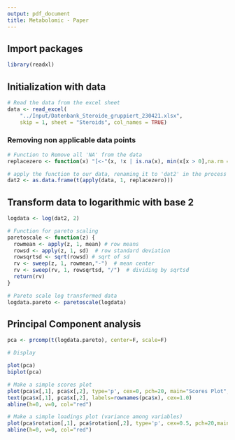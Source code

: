 ```yaml
---
output: pdf_document
title: Metabolomic - Paper
---
```


## Import packages

```r
library(readxl)
```

## Initialization with data

```r
# Read the data from the excel sheet
data <- read_excel(
    "../Input/Datenbank_Steroide_gruppiert_230421.xlsx",
    skip = 1, sheet = "Steroids", col_names = TRUE)

```

### Removing non applicable data points
```r

# Function to Remove all 'NA' from the data
replacezero <- function(x) "[<-"(x, !x | is.na(x), min(x[x > 0],na.rm = TRUE) / 2)

# apply the function to our data, renaming it to 'dat2' in the process
dat2 <- as.data.frame(t(apply(data, 1, replacezero)))
```

## Transform data to logarithmic with base 2

```r
logdata <- log(dat2, 2)

# Function for pareto scaling
paretoscale <- function(z) {
  rowmean <- apply(z, 1, mean) # row means
  rowsd <- apply(z, 1, sd)  # row standard deviation
  rowsqrtsd <- sqrt(rowsd) # sqrt of sd
  rv <- sweep(z, 1, rowmean,"-")  # mean center
  rv <- sweep(rv, 1, rowsqrtsd, "/")  # dividing by sqrtsd
  return(rv)
}

# Pareto scale log transformed data
logdata.pareto <- paretoscale(logdata)
```

## Principal Component analysis

```r
pca <- prcomp(t(logdata.pareto), center=F, scale=F)

# Display

plot(pca)
biplot(pca)

# Make a simple scores plot
plot(pca$x[,1], pca$x[,2], type='p', cex=0, pch=20, main="Scores Plot", xlab="PC1", ylab="PC2")
text(pca$x[,1], pca$x[,2], labels=rownames(pca$x), cex=1.0)
abline(h=0, v=0, col="red")

# Make a simple loadings plot (variance among variables)
plot(pca$rotation[,1], pca$rotation[,2], type='p', cex=0.5, pch=20,main="Loadings Plot", xlab="PC1", ylab="PC2")
abline(h=0, v=0, col="red")
```
